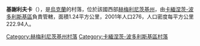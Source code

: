 {{coord|48|48|9|N|26|32|52|E|scale:100000|display=title}}
{{Unreferenced|time=2016-04-24T14:16:37+00:00}}
'''基謝利夫卡'''（{{lang-uk|Киселівка}}），是[[烏克蘭|烏克蘭]]的村落，位於該國西部[[赫梅利尼茨基州|赫梅利尼茨基州]]，由[[卡緬涅茨-波多利斯基區|卡緬涅茨-波多利斯基區]]負責管轄，面積1.24平方公里，2001年人口276，人口密度每平方公里222.94人。

{{DEFAULTSORT:Киселівка}}
[[Category:赫梅利尼茨基州村落|Category:赫梅利尼茨基州村落]]
[[Category:卡緬涅茨-波多利斯基區村落|Category:卡緬涅茨-波多利斯基區村落]]


{{Khmelnytskyi-geo-stub}}